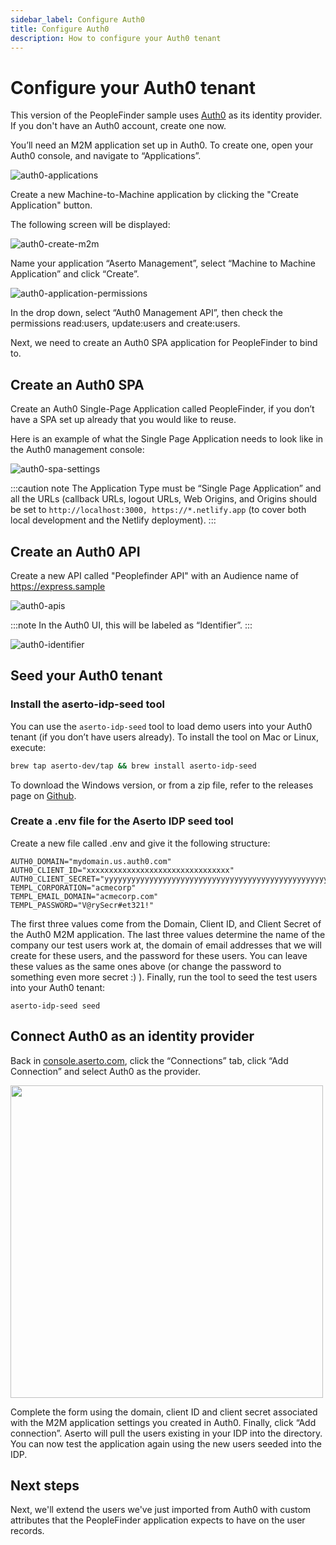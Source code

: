 ```yaml
---
sidebar_label: Configure Auth0
title: Configure Auth0
description: How to configure your Auth0 tenant
---
```


# Configure your Auth0 tenant

This version of the PeopleFinder sample uses [Auth0](https://www.auth0.com) as its identity provider. If you don't have
an Auth0 account, create one now.

You’ll need an M2M application set up in Auth0. To create one, open your Auth0 console, and navigate to “Applications”.

![auth0-applications](/getting-started/auth0-applications.png)

Create a new Machine-to-Machine application by clicking the "Create Application" button.

The following screen will be displayed:

![auth0-create-m2m](/getting-started/auth0-create-m2m.png)

Name your application “Aserto Management”, select “Machine to Machine Application” and click “Create”.

![auth0-application-permissions](/getting-started/auth0-application-permissions.png)

In the drop down, select “Auth0 Management API”, then check the permissions read:users, update:users and create:users.

Next, we need to create an Auth0 SPA application for PeopleFinder to bind to.

## Create an Auth0 SPA

Create an Auth0 Single-Page Application called PeopleFinder, if you don’t have a SPA set up already that you would like to reuse.

Here is an example of what the Single Page Application needs to look like in the Auth0 management console:

![auth0-spa-settings](/getting-started/auth0-spa-settings.png)

:::caution note
The Application Type must be “Single Page Application” and all the URLs (callback URLs, logout URLs, Web Origins, and Origins should be set to `http://localhost:3000, https://*.netlify.app` (to cover both local development and the Netlify deployment).
:::

## Create an Auth0 API

Create a new API called "Peoplefinder API" with an Audience name of https://express.sample

![auth0-apis](/getting-started/auth0-apis.png)

:::note
In the Auth0 UI, this will be labeled as “Identifier”.
:::

![auth0-identifier](/getting-started/auth0-identifier.png)

## Seed your Auth0 tenant

### Install the aserto-idp-seed tool

You can use the `aserto-idp-seed` tool to load demo users into your Auth0 tenant (if you don’t have users already). To install the tool on Mac or Linux, execute:

```bash
brew tap aserto-dev/tap && brew install aserto-idp-seed
```

To download the Windows version, or from a zip file, refer to the releases page on [Github](https://github.com/aserto-dev/aserto-idp-seed/releases).

### Create a .env file for the Aserto IDP seed tool

Create a new file called .env and give it the following structure:

```
AUTH0_DOMAIN="mydomain.us.auth0.com"
AUTH0_CLIENT_ID="xxxxxxxxxxxxxxxxxxxxxxxxxxxxxxxx"
AUTH0_CLIENT_SECRET="yyyyyyyyyyyyyyyyyyyyyyyyyyyyyyyyyyyyyyyyyyyyyyyyyyyyyyy"
TEMPL_CORPORATION="acmecorp"
TEMPL_EMAIL_DOMAIN="acmecorp.com"
TEMPL_PASSWORD="V@rySecr#et321!"
```

The first three values come from the Domain, Client ID, and Client Secret of the Auth0 M2M application.
The last three values determine the name of the company our test users work at, the domain of email addresses that we will create for these users, and the password for these users. You can leave these values as the same ones above (or change the password to something even more secret :) ).
Finally, run the tool to seed the test users into your Auth0 tenant:

```
aserto-idp-seed seed
```

## Connect Auth0 as an identity provider

Back in [console.aserto.com](https://console.aserto.com), click the “Connections” tab, click “Add Connection” and select Auth0 as the provider.

[<img src="/getting-started/add-connection-auth0.png" width="500" />](/getting-started/add-connection-auth0.png)

Complete the form using the domain, client ID and client secret associated with the M2M application settings you created in Auth0. Finally, click “Add connection”. Aserto will pull the users existing in your IDP into the directory. You can now test the application again using the new users seeded into the IDP.

## Next steps

Next, we'll extend the users we've just imported from Auth0 with custom attributes that
the PeopleFinder application expects to have on the user records.

